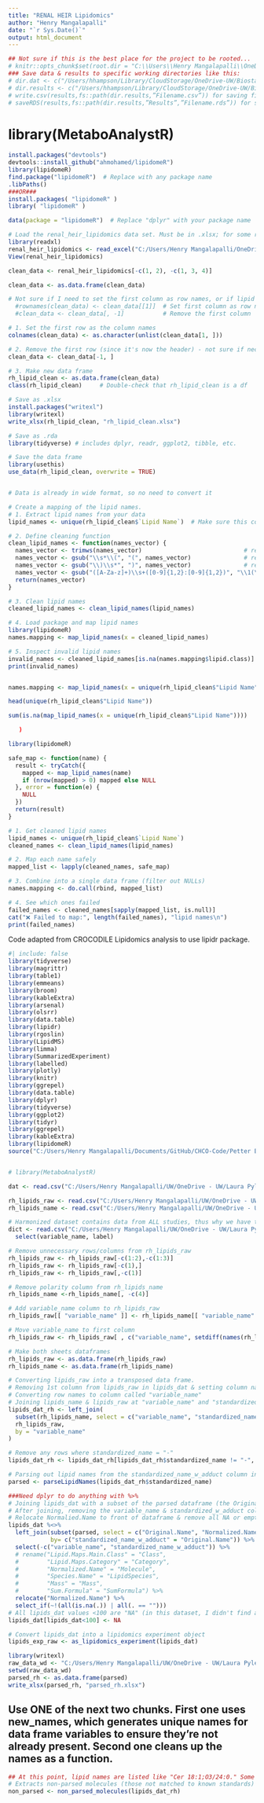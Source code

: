```yaml
---
title: "RENAL HEIR Lipidomics"
author: "Henry Mangalapalli"
date: "`r Sys.Date()`"
output: html_document
---
```


```r
## Not sure if this is the best place for the project to be rooted...
# knitr::opts_chunk$set(root.dir = "C:\\Users\\Henry Mangalapalli\\OneDrive\\Henry - UW\\Laura Pyle's files - Biostatistics Core Shared Drive\\Renal HEIR\\Data_Raw")
### Save data & results to specific working directories like this:
# dir.dat <- c("/Users/hhampson/Library/CloudStorage/OneDrive-UW/Biostatistics Core Shared Drive")
# dir.results <- c("/Users/hhampson/Library/CloudStorage/OneDrive-UW/Biostatistics Core Shared Drive/Liver Project/NEBULA Results")
# write.csv(results,fs::path(dir.results,”Filename.csv”)) for saving files
# saveRDS(results,fs::path(dir.results,”Results”,”Filename.rds”)) for saving files to folder within dir.results
```

# library(MetaboAnalystR)

```r
install.packages("devtools")
devtools::install_github("ahmohamed/lipidomeR")
library(lipidomeR)
find.package("lipidomeR")  # Replace with any package name
.libPaths()
###OR###
install.packages( "lipidomeR" )
library( "lipidomeR" )

data(package = "lipidomeR")  # Replace "dplyr" with your package name


```

```r
# Load the renal_heir_lipidomics data set. Must be in .xlsx; for some reason, .csv doesn't work
library(readxl)
renal_heir_lipidomics <- read_excel("C:/Users/Henry Mangalapalli/OneDrive - UW/Laura Pyle's files - Biostatistics Core Shared Drive/Renal HEIR/Data_Raw/renal_heir_lipidomics.xlsx")
View(renal_heir_lipidomics)
```

```r
clean_data <- renal_heir_lipidomics[-c(1, 2), -c(1, 3, 4)]

clean_data <- as.data.frame(clean_data)

# Not sure if I need to set the first column as row names, or if lipid names should be its own column
  #rownames(clean_data) <- clean_data[[1]]  # Set first column as row names
  #clean_data <- clean_data[, -1]           # Remove the first column

# 1. Set the first row as the column names
colnames(clean_data) <- as.character(unlist(clean_data[1, ]))

# 2. Remove the first row (since it's now the header) - not sure if necessary?
clean_data <- clean_data[-1, ]

# 3. Make new data frame
rh_lipid_clean <- as.data.frame(clean_data)
class(rh_lipid_clean)     # Double-check that rh_lipid_clean is a df
```


```r
# Save as .xlsx
install.packages("writexl")
library(writexl)
write_xlsx(rh_lipid_clean, "rh_lipid_clean.xlsx")
```


```r
# Save as .rda
library(tidyverse) # includes dplyr, readr, ggplot2, tibble, etc.

# Save the data frame
library(usethis)
use_data(rh_lipid_clean, overwrite = TRUE)



```


```r
# Data is already in wide format, so no need to convert it

# Create a mapping of the lipid names.
# 1. Extract lipid names from your data
lipid_names <- unique(rh_lipid_clean$`Lipid Name`)  # Make sure this column exists

# 2. Define cleaning function
clean_lipid_names <- function(names_vector) {
  names_vector <- trimws(names_vector)                             # remove leading/trailing spaces
  names_vector <- gsub("\\s*\\(", "(", names_vector)               # remove space before (
  names_vector <- gsub("\\)\\s*", ")", names_vector)               # remove space after )
  names_vector <- gsub("([A-Za-z]+)\\s+([0-9]{1,2}:[0-9]{1,2})", "\\1(\\2)", names_vector)
  return(names_vector)
}

# 3. Clean lipid names
cleaned_lipid_names <- clean_lipid_names(lipid_names)

# 4. Load package and map lipid names
library(lipidomeR)
names.mapping <- map_lipid_names(x = cleaned_lipid_names)

# 5. Inspect invalid lipid names
invalid_names <- cleaned_lipid_names[is.na(names.mapping$lipid.class)]
print(invalid_names)


names.mapping <- map_lipid_names(x = unique(rh_lipid_clean$"Lipid Name"))

head(unique(rh_lipid_clean$"Lipid Name"))

sum(is.na(map_lipid_names(x = unique(rh_lipid_clean$"Lipid Name"))))

   )
```

```r
library(lipidomeR)

safe_map <- function(name) {
  result <- tryCatch({
    mapped <- map_lipid_names(name)
    if (nrow(mapped) > 0) mapped else NULL
  }, error = function(e) {
    NULL
  })
  return(result)
}

# 1. Get cleaned lipid names
lipid_names <- unique(rh_lipid_clean$`Lipid Name`)
cleaned_names <- clean_lipid_names(lipid_names)

# 2. Map each name safely
mapped_list <- lapply(cleaned_names, safe_map)

# 3. Combine into a single data frame (filter out NULLs)
names.mapping <- do.call(rbind, mapped_list)

# 4. See which ones failed
failed_names <- cleaned_names[sapply(mapped_list, is.null)]
cat("❌ Failed to map:", length(failed_names), "lipid names\n")
print(failed_names)


```

Code adapted from CROCODILE Lipidomics analysis to use lipidr package.
```r
#| include: false
library(tidyverse)
library(magrittr)
library(table1)
library(emmeans)
library(broom)
library(kableExtra)
library(arsenal)
library(olsrr)
library(data.table)
library(lipidr)
library(rgoslin)
library(LipidMS)
library(limma)
library(SummarizedExperiment)
library(labelled)
library(plotly)
library(knitr)
library(ggrepel)
library(data.table)
library(dplyr)
library(tidyverse)
library(ggplot2)
library(tidyr)
library(ggrepel)
library(kableExtra)
library(lipidomeR)
source("C:/Users/Henry Mangalapalli/Documents/GitHub/CHCO-Code/Petter Bjornstad/CROCODILE/lipidr_unadj_function_R.R")


# library(MetaboAnalystR)
```

```r
dat <- read.csv("C:/Users/Henry Mangalapalli/UW/OneDrive - UW/Laura Pyle's files - Biostatistics Core Shared Drive/Data Harmonization/Data Clean/harmonized_dataset.csv")

rh_lipids_raw <- read.csv("C:/Users/Henry Mangalapalli/UW/OneDrive - UW/Laura Pyle's files - Biostatistics Core Shared Drive/Renal HEIR/Data_Raw/renal_heir_lipidomics.csv")
rh_lipids_name <- read.csv("C:/Users/Henry Mangalapalli/UW/OneDrive - UW/Laura Pyle's files - Biostatistics Core Shared Drive/Renal HEIR/Data_Raw/renal_heir_lipidomics_name.csv")

# Harmonized dataset contains data from ALL studies, thus why we have to separate out by Renal HEIR later on
dict <- read.csv("C:/Users/Henry Mangalapalli/UW/OneDrive - UW/Laura Pyle's files - Biostatistics Core Shared Drive/Data Harmonization/data_dictionary_master.csv", na.strings = c(" ", "", "-9999",-9999)) %>%
  select(variable_name, label)
```


```r

# Remove unnecessary rows/columns from rh_lipids_raw
rh_lipids_raw <- rh_lipids_raw[-c(1:2),-c(1:3)]
rh_lipids_raw <- rh_lipids_raw[-c(1),]
rh_lipids_raw <- rh_lipids_raw[,-c(1)]

# Remove polarity column from rh_lipids_name
rh_lipids_name <-rh_lipids_name[, -c(4)]

# Add variable_name column to rh_lipids_raw
rh_lipids_raw[[ "variable_name" ]] <- rh_lipids_name[[ "variable_name" ]]

# Move variable_name to first column
rh_lipids_raw <- rh_lipids_raw[ , c("variable_name", setdiff(names(rh_lipids_raw), "variable_name"))]

# Make both sheets dataframes
rh_lipids_raw <- as.data.frame(rh_lipids_raw)
rh_lipids_name <- as.data.frame(rh_lipids_name)

# Converting lipids_raw into a transposed data frame. 
# Removing 1st column from lipids_raw in lipids_dat & setting column names to come from that 1st column.
# Converting row names to column called "variable_name"
# Joining lipids_name & lipids_raw at "variable_name" and "standardized_name_w_adduct" column
lipids_dat_rh <- left_join(
  subset(rh_lipids_name, select = c("variable_name", "standardized_name")),
  rh_lipids_raw,
  by = "variable_name"
)

# Remove any rows where standardized_name = "-"
lipids_dat_rh <- lipids_dat_rh[lipids_dat_rh$standardized_name != "-", ]

# Parsing out lipid names from the standardized_name_w_adduct column in lipids_name
parsed <- parseLipidNames(lipids_dat_rh$standardized_name)

###Need dplyr to do anything with %>%
# Joining lipids_dat with a subset of the parsed dataframe (the Original.Name & Normalized.Name columns)
# After joining, removing the variable_name & standardized_w_adduct columns
# Relocate Normalied.Name to front of dataframe & remove all NA or empty ("") strings
lipids_dat %<>%
  left_join(subset(parsed, select = c("Original.Name", "Normalized.Name")), 
            by= c("standardized_name_w_adduct" = "Original.Name")) %>%
  select(-c("variable_name", "standardized_name_w_adduct")) %>% 
  # rename("Lipid.Maps.Main.Class" = "Class",
  #        "Lipid.Maps.Category" = "Category",
  #        "Normalized.Name" = "Molecule",
  #        "Species.Name" = "LipidSpecies",
  #        "Mass" = "Mass",
  #        "Sum.Formula" = "SumFormula") %>%
  relocate("Normalized.Name") %>%
  select_if(~!(all(is.na(.)) | all(. == ""))) 
# All lipids_dat values <100 are "NA" (in this dataset, I didn't find any)
lipids_dat[lipids_dat<100] <- NA

# Convert lipids_dat into a lipidomics experiment object
lipids_exp_raw <- as_lipidomics_experiment(lipids_dat)
```

```r
library(writexl)
raw_data_wd <- "C:/Users/Henry Mangalapalli/UW/OneDrive - UW/Laura Pyle's files - Biostatistics Core Shared Drive/Renal HEIR"
setwd(raw_data_wd)
parsed_rh <- as.data.frame(parsed)
write_xlsx(parsed_rh, "parsed_rh.xlsx")
```


## Use ONE of the next two chunks. First one uses new_names, which generates unique names for data frame variables to ensure they're not already present. Second one cleans up the names as a function.
```r
## At this point, lipid names are listed like "Cer 18:1;O3/24:0." Some are duplicate names & don't follow the format CLS xx:x/yy:y. ##
# Extracts non-parsed molecules (those not matched to known standards) from lipidomics experiment object
non_parsed <- non_parsed_molecules(lipids_dat_rh)
```

